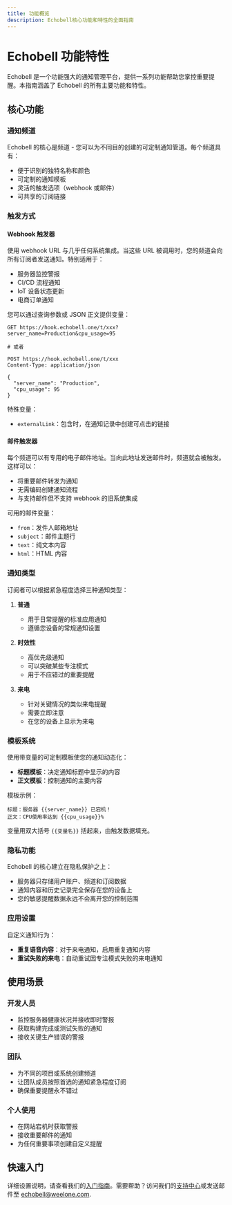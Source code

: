 ```yaml
---
title: 功能概览
description: Echobell核心功能和特性的全面指南
---
```


# Echobell 功能特性

Echobell 是一个功能强大的通知管理平台，提供一系列功能帮助您掌控重要提醒。本指南涵盖了 Echobell 的所有主要功能和特性。

<Cards>
  <Card
    href="/zh/docs/webhook"
    title="Webhook集成"
    description="了解如何将Echobell webhooks集成到您的应用程序和服务中"
  />
  <Card
    href="/zh/docs/email-trigger"
    title="邮件触发器"
    description="了解如何在Echobell中使用邮件触发器发送通知"
  />
  <Card
    href="/zh/docs/notification"
    title="通知"
    description="了解Echobell中通知的工作原理及其不同类型"
  />
</Cards>

## 核心功能

### 通知频道

Echobell 的核心是频道 - 您可以为不同目的创建的可定制通知管道。每个频道具有：

- 便于识别的独特名称和颜色
- 可定制的通知模板
- 灵活的触发选项（webhook 或邮件）
- 可共享的订阅链接

### 触发方式

#### Webhook 触发器

使用 webhook URL 与几乎任何系统集成。当这些 URL 被调用时，您的频道会向所有订阅者发送通知。特别适用于：

- 服务器监控警报
- CI/CD 流程通知
- IoT 设备状态更新
- 电商订单通知

您可以通过查询参数或 JSON 正文提供变量：

```http
GET https://hook.echobell.one/t/xxx?server_name=Production&cpu_usage=95

# 或者

POST https://hook.echobell.one/t/xxx
Content-Type: application/json

{
  "server_name": "Production",
  "cpu_usage": 95
}
```

特殊变量：

- `externalLink`：包含时，在通知记录中创建可点击的链接

#### 邮件触发器

每个频道可以有专用的电子邮件地址。当向此地址发送邮件时，频道就会被触发。这样可以：

- 将重要邮件转发为通知
- 无需编码创建通知流程
- 与支持邮件但不支持 webhook 的旧系统集成

可用的邮件变量：

- `from`：发件人邮箱地址
- `subject`：邮件主题行
- `text`：纯文本内容
- `html`：HTML 内容

### 通知类型

订阅者可以根据紧急程度选择三种通知类型：

1. **普通**

   - 用于日常提醒的标准应用通知
   - 遵循您设备的常规通知设置

2. **时效性**

   - 高优先级通知
   - 可以突破某些专注模式
   - 用于不应错过的重要提醒

3. **来电**
   - 针对关键情况的类似来电提醒
   - 需要立即注意
   - 在您的设备上显示为来电

### 模板系统

使用带变量的可定制模板使您的通知动态化：

- **标题模板**：决定通知标题中显示的内容
- **正文模板**：控制通知的主要内容

模板示例：

```
标题：服务器 {{server_name}} 已宕机！
正文：CPU使用率达到 {{cpu_usage}}%
```

变量用双大括号 `{{变量名}}` 括起来，由触发数据填充。

### 隐私功能

Echobell 的核心建立在隐私保护之上：

- 服务器只存储用户账户、频道和订阅数据
- 通知内容和历史记录完全保存在您的设备上
- 您的敏感提醒数据永远不会离开您的控制范围

### 应用设置

自定义通知行为：

- **重复语音内容**：对于来电通知，启用重复通知内容
- **重试失败的来电**：自动重试因专注模式失败的来电通知

## 使用场景

### 开发人员

- 监控服务器健康状况并接收即时警报
- 获取构建完成或测试失败的通知
- 接收关键生产错误的警报

### 团队

- 为不同的项目或系统创建频道
- 让团队成员按照首选的通知紧急程度订阅
- 确保重要提醒永不错过

### 个人使用

- 在网站宕机时获取警报
- 接收重要邮件的通知
- 为任何重要事项创建自定义提醒

## 快速入门

详细设置说明，请查看我们的[入门指南](/zh/docs/index)。需要帮助？访问我们的[支持中心](/zh/docs/support)或发送邮件至 echobell@weelone.com.

